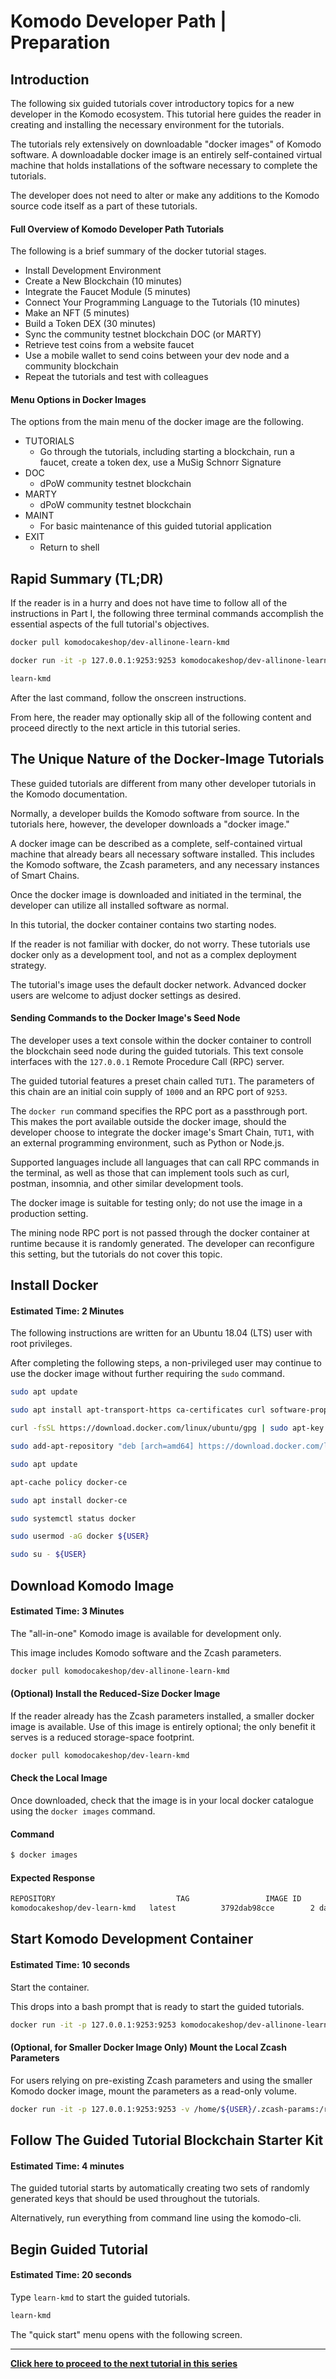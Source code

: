 
# Komodo Developer Path | Preparation

## Introduction

The following six guided tutorials cover introductory topics for a new developer in the Komodo ecosystem. This tutorial here guides the reader in creating and installing the necessary environment for the tutorials.

The tutorials rely extensively on downloadable "docker images" of Komodo software. A downloadable docker image is an entirely self-contained virtual machine that holds installations of the software necessary to complete the tutorials.

The developer does not need to alter or make any additions to the Komodo source code itself as a part of these tutorials.

#### Full Overview of Komodo Developer Path Tutorials

The following is a brief summary of the docker tutorial stages.

- Install Development Environment
- Create a New Blockchain (10 minutes)
- Integrate the Faucet Module (5 minutes)
- Connect Your Programming Language to the Tutorials (10 minutes)
- Make an NFT (5 minutes)
- Build a Token DEX (30 minutes)
- Sync the community testnet blockchain DOC (or MARTY)
- Retrieve test coins from a website faucet
- Use a mobile wallet to send coins between your dev node and a community blockchain
- Repeat the tutorials and test with colleagues

#### Menu Options in Docker Images

The options from the main menu of the docker image are the following.

- TUTORIALS
  - Go through the tutorials, including starting a blockchain, run a faucet, create a token dex, use a MuSig Schnorr Signature
- DOC
  - dPoW community testnet blockchain
- MARTY
  - dPoW community testnet blockchain
- MAINT
  - For basic maintenance of this guided tutorial application
- EXIT
  - Return to shell

## Rapid Summary (TL;DR)

If the reader is in a hurry and does not have time to follow all of the instructions in Part I, the following three terminal commands accomplish the essential aspects of the full tutorial's objectives.

```bash
docker pull komodocakeshop/dev-allinone-learn-kmd
```

```bash
docker run -it -p 127.0.0.1:9253:9253 komodocakeshop/dev-allinone-learn-kmd
```

```bash
learn-kmd
```

After the last command, follow the onscreen instructions.

From here, the reader may optionally skip all of the following content and proceed directly to the next article in this tutorial series.

## The Unique Nature of the Docker-Image Tutorials

These guided tutorials are different from many other developer tutorials in the Komodo documentation.

Normally, a developer builds the Komodo software from source. In the tutorials here, however, the developer downloads a "docker image."

A docker image can be described as a complete, self-contained virtual machine that already bears all necessary software installed. This includes the Komodo software, the Zcash parameters, and any necessary instances of Smart Chains.

Once the docker image is downloaded and initiated in the terminal, the developer can utilize all installed software as normal.

In this tutorial, the docker container contains two starting nodes.

If the reader is not familiar with docker, do not worry. These tutorials use docker only as a development tool, and not as a complex deployment strategy.

The tutorial's image uses the default docker network. Advanced docker users are welcome to adjust docker settings as desired.

#### Sending Commands to the Docker Image's Seed Node

The developer uses a text console within the docker container to controll the blockchain seed node during the guided tutorials. This text console interfaces with the `127.0.0.1` Remote Procedure Call (RPC) server.

The guided tutorial features a preset chain called `TUT1`. The parameters of this chain are an initial coin supply of `1000` and an RPC port of `9253`.

The `docker run` command specifies the RPC port as a passthrough port. This makes the port available outside the docker image, should the developer choose to integrate the docker image's Smart Chain, `TUT1`, with an external programming environment, such as Python or Node.js.

Supported languages include all languages that can call RPC commands in the terminal, as well as those that can implement tools such as curl, postman, insomnia, and other similar development tools.

The docker image is suitable for testing only; do not use the image in a production setting.

The mining node RPC port is not passed through the docker container at runtime because it is randomly generated. The developer can reconfigure this setting, but the tutorials do not cover this topic.

## Install Docker

#### Estimated Time: 2 Minutes

The following instructions are written for an Ubuntu 18.04 (LTS) user with root privileges.

After completing the following steps, a non-privileged user may continue to use the docker image without further requiring the `sudo` command.

```bash
sudo apt update
```

```bash
sudo apt install apt-transport-https ca-certificates curl software-properties-common
```

```bash
curl -fsSL https://download.docker.com/linux/ubuntu/gpg | sudo apt-key add -
```

```bash
sudo add-apt-repository "deb [arch=amd64] https://download.docker.com/linux/ubuntu bionic stable"
```

```bash
sudo apt update
```

```bash
apt-cache policy docker-ce
```

```bash
sudo apt install docker-ce
```

```bash
sudo systemctl status docker
```

```bash
sudo usermod -aG docker ${USER}
```

```bash
sudo su - ${USER}
```

## Download Komodo Image

#### Estimated Time: 3 Minutes

The "all-in-one" Komodo image is available for development only.

This image includes Komodo software and the Zcash parameters.

```bash
docker pull komodocakeshop/dev-allinone-learn-kmd
```

#### (Optional) Install the Reduced-Size Docker Image

If the reader already has the Zcash parameters installed, a smaller docker image is available. Use of this image is entirely optional; the only benefit it serves is a reduced storage-space footprint.

```bash
docker pull komodocakeshop/dev-learn-kmd
```

#### Check the Local Image

Once downloaded, check that the image is in your local docker catalogue using the `docker images` command.

#### Command

```bash
$ docker images
```

#### Expected Response

```bash
REPOSITORY                           TAG                 IMAGE ID            CREATED             SIZE
komodocakeshop/dev-learn-kmd   latest          3792dab98cce        2 days ago          992MB
```

## Start Komodo Development Container

#### Estimated Time: 10 seconds

Start the container.

This drops into a bash prompt that is ready to start the guided tutorials.

```bash
docker run -it -p 127.0.0.1:9253:9253 komodocakeshop/dev-allinone-learn-kmd
```

#### (Optional, for Smaller Docker Image Only) Mount the Local Zcash Parameters

For users relying on pre-existing Zcash parameters and using the smaller Komodo docker image, mount the parameters as a read-only volume.

```bash
docker run -it -p 127.0.0.1:9253:9253 -v /home/${USER}/.zcash-params:/root/.zcash-params:ro komodocakeshop/dev-learn-kmd
```

## Follow The Guided Tutorial Blockchain Starter Kit

#### Estimated Time: 4 minutes

The guided tutorial starts by automatically creating two sets of randomly generated keys that should be used throughout the tutorials.

Alternatively, run everything from command line using the komodo-cli.

## Begin Guided Tutorial

#### Estimated Time: 20 seconds

Type `learn-kmd` to start the guided tutorials.

```bash
learn-kmd
```

<OptimizedImage
  title="Komodo Developer Path | Preparation"
  src={tutorial1}
  classNaming="w-full"
  alt="Komodo Developer Path | Preparation"
/>

The "quick start" menu opens with the following screen.

<OptimizedImage
  title="Komodo Developer Path | Preparation"
  src={tutorial1}
  classNaming="w-full"
  alt="Komodo Developer Path | Preparation"
/>

---

[<b>Click here to proceed to the next tutorial in this series</b>](/antara/tutorials/beginner-series-part-1#create-a-blockchain)
